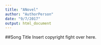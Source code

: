 ```yaml
---
title: "ANovel"
author: "AuthorPerson"
date: "9/7/2017"
output: html_document
---
```

##Song Title
Insert copyright fight over here.